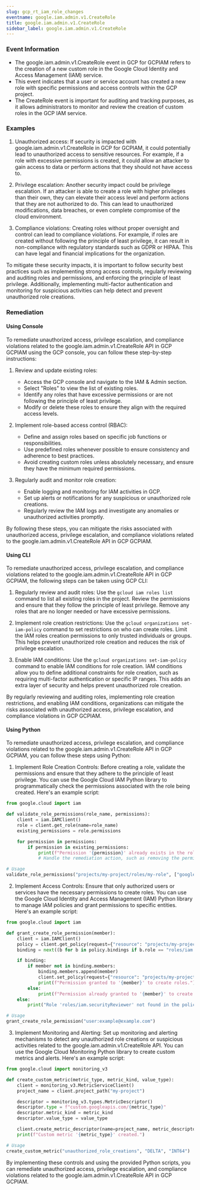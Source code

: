 ```yaml
--- 
slug: gcp_rt_iam_role_changes
eventname: google.iam.admin.v1.CreateRole
title: google.iam.admin.v1.CreateRole
sidebar_label: google.iam.admin.v1.CreateRole
---
```

                       
### Event Information

- The google.iam.admin.v1.CreateRole event in GCP for GCPIAM refers to the creation of a new custom role in the Google Cloud Identity and Access Management (IAM) service.
- This event indicates that a user or service account has created a new role with specific permissions and access controls within the GCP project.
- The CreateRole event is important for auditing and tracking purposes, as it allows administrators to monitor and review the creation of custom roles in the GCP IAM service.


### Examples

1. Unauthorized access: If security is impacted with google.iam.admin.v1.CreateRole in GCP for GCPIAM, it could potentially lead to unauthorized access to sensitive resources. For example, if a role with excessive permissions is created, it could allow an attacker to gain access to data or perform actions that they should not have access to.

2. Privilege escalation: Another security impact could be privilege escalation. If an attacker is able to create a role with higher privileges than their own, they can elevate their access level and perform actions that they are not authorized to do. This can lead to unauthorized modifications, data breaches, or even complete compromise of the cloud environment.

3. Compliance violations: Creating roles without proper oversight and control can lead to compliance violations. For example, if roles are created without following the principle of least privilege, it can result in non-compliance with regulatory standards such as GDPR or HIPAA. This can have legal and financial implications for the organization.

To mitigate these security impacts, it is important to follow security best practices such as implementing strong access controls, regularly reviewing and auditing roles and permissions, and enforcing the principle of least privilege. Additionally, implementing multi-factor authentication and monitoring for suspicious activities can help detect and prevent unauthorized role creations.

### Remediation

#### Using Console

To remediate unauthorized access, privilege escalation, and compliance violations related to the google.iam.admin.v1.CreateRole API in GCP GCPIAM using the GCP console, you can follow these step-by-step instructions:

1. Review and update existing roles: 
   - Access the GCP console and navigate to the IAM & Admin section.
   - Select "Roles" to view the list of existing roles.
   - Identify any roles that have excessive permissions or are not following the principle of least privilege.
   - Modify or delete these roles to ensure they align with the required access levels.

2. Implement role-based access control (RBAC):
   - Define and assign roles based on specific job functions or responsibilities.
   - Use predefined roles whenever possible to ensure consistency and adherence to best practices.
   - Avoid creating custom roles unless absolutely necessary, and ensure they have the minimum required permissions.

3. Regularly audit and monitor role creation:
   - Enable logging and monitoring for IAM activities in GCP.
   - Set up alerts or notifications for any suspicious or unauthorized role creations.
   - Regularly review the IAM logs and investigate any anomalies or unauthorized activities promptly.

By following these steps, you can mitigate the risks associated with unauthorized access, privilege escalation, and compliance violations related to the google.iam.admin.v1.CreateRole API in GCP GCPIAM.

#### Using CLI

To remediate unauthorized access, privilege escalation, and compliance violations related to the google.iam.admin.v1.CreateRole API in GCP GCPIAM, the following steps can be taken using GCP CLI:

1. Regularly review and audit roles: Use the `gcloud iam roles list` command to list all existing roles in the project. Review the permissions and ensure that they follow the principle of least privilege. Remove any roles that are no longer needed or have excessive permissions.

2. Implement role creation restrictions: Use the `gcloud organizations set-iam-policy` command to set restrictions on who can create roles. Limit the IAM roles creation permissions to only trusted individuals or groups. This helps prevent unauthorized role creation and reduces the risk of privilege escalation.

3. Enable IAM conditions: Use the `gcloud organizations set-iam-policy` command to enable IAM conditions for role creation. IAM conditions allow you to define additional constraints for role creation, such as requiring multi-factor authentication or specific IP ranges. This adds an extra layer of security and helps prevent unauthorized role creation.

By regularly reviewing and auditing roles, implementing role creation restrictions, and enabling IAM conditions, organizations can mitigate the risks associated with unauthorized access, privilege escalation, and compliance violations in GCP GCPIAM.

#### Using Python

To remediate unauthorized access, privilege escalation, and compliance violations related to the google.iam.admin.v1.CreateRole API in GCP GCPIAM, you can follow these steps using Python:

1. Implement Role Creation Controls: Before creating a role, validate the permissions and ensure that they adhere to the principle of least privilege. You can use the Google Cloud IAM Python library to programmatically check the permissions associated with the role being created. Here's an example script:

```python
from google.cloud import iam

def validate_role_permissions(role_name, permissions):
    client = iam.IAMClient()
    role = client.get_role(name=role_name)
    existing_permissions = role.permissions

    for permission in permissions:
        if permission in existing_permissions:
            print(f"Permission '{permission}' already exists in the role.")
            # Handle the remediation action, such as removing the permission or raising an alert.

# Usage
validate_role_permissions("projects/my-project/roles/my-role", ["google.iam.admin.v1.CreateRole"])
```

2. Implement Access Controls: Ensure that only authorized users or services have the necessary permissions to create roles. You can use the Google Cloud Identity and Access Management (IAM) Python library to manage IAM policies and grant permissions to specific entities. Here's an example script:

```python
from google.cloud import iam

def grant_create_role_permission(member):
    client = iam.IAMClient()
    policy = client.get_policy(request={"resource": "projects/my-project"})
    binding = next((b for b in policy.bindings if b.role == "roles/iam.securityReviewer"), None)

    if binding:
        if member not in binding.members:
            binding.members.append(member)
            client.set_policy(request={"resource": "projects/my-project", "policy": policy})
            print(f"Permission granted to '{member}' to create roles.")
        else:
            print(f"Permission already granted to '{member}' to create roles.")
    else:
        print("Role 'roles/iam.securityReviewer' not found in the policy.")

# Usage
grant_create_role_permission("user:example@example.com")
```

3. Implement Monitoring and Alerting: Set up monitoring and alerting mechanisms to detect any unauthorized role creations or suspicious activities related to the google.iam.admin.v1.CreateRole API. You can use the Google Cloud Monitoring Python library to create custom metrics and alerts. Here's an example script:

```python
from google.cloud import monitoring_v3

def create_custom_metric(metric_type, metric_kind, value_type):
    client = monitoring_v3.MetricServiceClient()
    project_name = client.project_path("my-project")

    descriptor = monitoring_v3.types.MetricDescriptor()
    descriptor.type = f"custom.googleapis.com/{metric_type}"
    descriptor.metric_kind = metric_kind
    descriptor.value_type = value_type

    client.create_metric_descriptor(name=project_name, metric_descriptor=descriptor)
    print(f"Custom metric '{metric_type}' created.")

# Usage
create_custom_metric("unauthorized_role_creations", "DELTA", "INT64")
```

By implementing these controls and using the provided Python scripts, you can remediate unauthorized access, privilege escalation, and compliance violations related to the google.iam.admin.v1.CreateRole API in GCP GCPIAM.


 